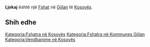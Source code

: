 {{Fshat në Kosovës
 | Emri                = Ljokaj
| srp_N_name = Ljokaj
| srp_N_FULL_NAME_RO = Ljokaj
| srp_N_FULL_NAME_ND_RO = Ljokaj
| srp_N_SORT_NAME_RG = LJOKAJ
| srp_N_FULL_NAME_RG = Ljokaj
| srp_N_FULL_NAME_ND_RG = Ljokaj

 | Emri (Rasa dhanore) = 
 | Figura              = 
 | Shteti              = Kosovo
 | Komuna              = Gjilan
 | Kodi postar         = 
 | Sipërfaqja          = 

 | Popullsia           = 

 | Regj. i popullsisë  = 
 | Dend. e popullsisë  = 
 | Faqja zyrtare       = 
 <!--- Koordinatat ----> 
 | Gjerësia            = 42.345
 | Gjatësia            = 20.368056
 | Lartësia            = 
}}
'''Ljokaj''' është një [[Fshat]] në [[Gjilan]] të [[Kosovës]].

<!-- == Gjeografia == -->
<!-- == Historia == -->
<!-- == Demografia == -->
== Shih edhe ==
{{Komuna Gjilan}}
{{Kosovo-Administrata-Cung}}

[[Kategoria:Fshatra në Kosovës]]
[[Kategoria:Fshatra në Kommunes Gjilan]]
[[Kategoria:Vendbanime në Kosovës]]